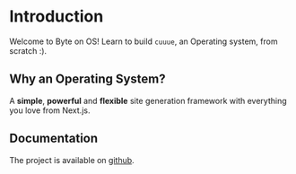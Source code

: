 # Introduction
 
Welcome to Byte on OS! Learn to build `cuuue`, an Operating system, from scratch :).

## Why an Operating System?

A **simple**, **powerful** and **flexible** site generation framework with everything you love from Next.js.

## Documentation

The project is available on [github](https://github.com/ppmpreetham/tab-os).
